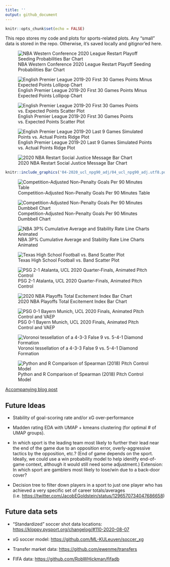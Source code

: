 ```yaml
---
title: ''
output: github_document
---
```


```r
knitr::opts_chunk$set(echo = FALSE)
```

This repo stores my code and plots for sports-related plots. Any "small" data is stored in the repo. Otherwise, it's saved locally and gitignor'ed here.

![NBA Western Conference 2020 League Restart Playoff Seeding Probabilities Bar Chart](01-nba_seed_p/nba_seed_p.png "NBA Western Conference 2020 League Restart Playoff Seeding Probabilities Bar Chart")

![English Premier League 2019-20 First 30 Games Points Minus Expected Points Lollipop Chart](02-epl_since_break/epl_before_break_pts_minus_xpts.png "English Premier League 2019-20 First 30 Games Points Minus Expected Points Lollipop Chart")

![English Premier League 2019-20 First 30 Games Points vs. Expected Points Scatter Plot](02-epl_since_break/epl_before_break_pts_vs_xpts.png "English Premier League 2019-20 First 30 Games Points vs. Expected Points Scatter Plot")

![English Premier League 2019-20 Last 9 Games Simulated Points vs. Actual Points Ridge Plot](02-epl_since_break/epl_after_break_pts_sim.png "English Premier League 2019-20 Last 9 Games Simulated Points vs. Actual Points Ridge Plot")

![2020 NBA Restart Social Justice Message Bar Chart](03-2020_nba_social_justice/2020_nba_social_justice.png "2020 NBA Restart Social Justice Message Bar Chart")

```r
knitr::include_graphics('04-2020_ucl_npg90_adj/04_ucl_npg90_adj.utf8.pdf')
```

![Competition-Adjusted Non-Penalty Goals Per 90 Minutes Table](04-2020_ucl_npg90_adj/04_ucl_npg90_adj.utf8.png "Competition-Adjusted Non-Penalty Goals Per 90 Minutes Table")

![Competition-Adjusted Non-Penalty Goals Per 90 Minutes Dumbbell Chart](04-2020_ucl_npg90_adj/ucl_npg90_adj.png "Competition-Adjusted Non-Penalty Goals Per 90 Minutes Dumbbell Chart")

![NBA 3P% Cumulative Average and Stability Rate Line Charts Animated](05-nba_3fg_stability/nba_3p_stability.gif "NBA 3P% Cumulative Average and Stability Rate Line Charts Animated")

![Texas High School Football vs. Band Scatter Plot](06-tx_hs/tx_hs_fb_band.png "Texas High School Football vs. Band Scatter Plot")

![PSG 2-1 Atalanta, UCL 2020 Quarter-Finals, Animated Pitch Control](07-2020_ucl_psg_ata/ucl_2020_psg_atl.gif "PSG 2-1 Atalanta, UCL 2020 Quarter-Finals, Animated Pitch Control")

![2020 NBA Playoffs Total Excitement Index Bar Chart](08-2020_nba_playoffs_excitement_index/2020_nba_playoffs_excitement_index_20200907.png "2020 NBA Playoffs Total Excitement Index Bar Chart")

![PSG 0-1 Bayern Munich, UCL 2020 Finals, Animated Pitch Control and VAEP](09-2020_ucl_psg_mun_w_vaep/ucl_2020_psg_mun.gif "PSG 0-1 Bayern Munich, UCL 2020 Finals, Animated Pitch Control and VAEP")

![Voronoi tessellation of a 4-3-3 False 9 vs. 5-4-1 Diamond Formation](10-soccer_formations/4-3-3-falsenineattack_v_5-4-1-diamond.png "Voronoi tessellation of a 4-3-3 False 9 vs. 5-4-1 Diamond Formation")

![Python and R Comparison of Spearman (2018) Pitch Control Model](11-pitch_control_spearman/viz_pc_823_combined.png "Python and R Comparison of Spearman (2018) Pitch Control Model")

[Accompanying blog post](https://tonyelhabr.rbind.io/post/soccer-pitch-control-r/)

## Future Ideas

-   Stability of goal-scoring rate and/or xG over-performance

-   Madden rating EDA with UMAP + kmeans clustering (for optimal \# of UMAP groups).

-   In which sport is the leading team most likely to further their lead near the end of the game due to an opposition error, overly-aggressive tactics by the opposition, etc.? (End of game depends on the sport. Ideally, we could use a win probability model to help idenitfy end-of-game context, although it would still need some adjustment.) Extension: In which sport are gamblers most likely to lose/win due to a back-door cover?

-   Decision tree to filter down players in a sport to just one player who has achieved a very specific set of career totals/averages (i.e. <https://twitter.com/JacobEGoldstein/status/1296570734047686658>)

## Future data sets

-   "Standardized" soccer shot data locations: <https://kloppy.pysport.org/changelog/#110-2020-08-07>

-   xG soccer model: <https://github.com/ML-KULeuven/soccer_xg>

-   Transfer market data: <https://github.com/ewenme/transfers>

-   FIFA data: <https://github.com/RobWHickman/fifadb>
